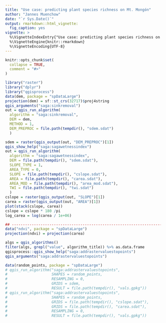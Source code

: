 ```yaml
---
title: "Use case: predicting plant species richness on Mt. Mongón"
author: "Jannes Muenchow"
date: "`r Sys.Date()`"
output: rmarkdown::html_vignette:
  fig_caption: yes
vignette: >
  %\VignetteIndexEntry{"Use case: predicting plant species richness on Mt. Mongón"}
  %\VignetteEngine{knitr::rmarkdown}
  %\VignetteEncoding{UTF-8}
---
```


```r
knitr::opts_chunk$set(
  collapse = TRUE,
  comment = "#>"
)
```

```r
library("raster")
library("dplyr")
library("qgisprocess")
data(dem, package = "spDataLarge")
projection(dem) = sf::st_crs(32717)$proj4string
qgis_arguments("saga:sinkremoval")
out = qgis_run_algorithm(
  algorithm = "saga:sinkremoval",
  DEM = dem, 
  METHOD = 1, 
  DEM_PREPROC = file.path(tempdir(), "sdem.sdat")
  )

sdem = raster(qgis_output(out, "DEM_PREPROC")[1])
qgis_show_help("saga:sagawetnessindex")
out = qgis_run_algorithm(
  algorithm = "saga:sagawetnessindex",
  DEM = file.path(tempdir(), "sdem.sdat"),
  SLOPE_TYPE = 1, 
  AREA_TYPE = 0,
  SLOPE = file.path(tempdir(), "cslope.sdat"),
  AREA = file.path(tempdir(), "carea.sdat"),
  AREA_MOD = file.path(tempdir(), "area_mod.sdat"),
  TWI = file.path(tempdir(), "twi.sdat")
  )
cslope = raster(qgis_output(out, "SLOPE")[1])
carea = raster(qgis_output(out, "AREA")[1])
plot(stack(cslope, carea))
cslope = cslope * 180 /pi
log_carea = log(carea / 1e+06)

## ------------------------------------------------------------------------
data("ndvi", package = "spDataLarge")
projection(ndvi) = projection(carea)

algs = qgis_algorithms()
filter(algs, grepl("value", algorithm_title)) %>% as.data.frame
qgisprocess::qgis_show_help("saga:addrastervaluestopoints")
qgis_arguments("saga:addrastervaluestopoints")

data(random_points, package = "spDataLarge")
# qgis_run_algorithm("saga:addrastervaluestopoints",
#                    SHAPES = random_points,
#                    RESAMPLING = 0,
#                    GRIDS = sdem,
#                    RESULT = file.path(tempdir(), "vals.gpkg"))
# qgis_run_algorithm("saga:addrastervaluestopoints",
#                    SHAPES = random_points,
#                    GRIDS = file.path(tempdir(), "cslope.sdat"),
#                    GRIDS = file.path(tempdir(), "carea.sdat"),
#                    RESAMPLING = 0,
#                    RESULT = file.path(tempdir(), "vals.gpkg"))
```
<!--
## ------------------------------------------------------------------------
get_usage("saga:sinkremoval")
run_qgis(alg = "saga:sinkremoval",
         DEM = dem, 
         METHOD = "[1] Fill Sinks", 
         DEM_PREPROC = file.path(tempdir(), "sdem.sdat"),
         show_output_paths = FALSE)

## ------------------------------------------------------------------------
get_usage("saga:sagawetnessindex")
run_qgis(alg = "saga:sagawetnessindex",
         DEM = file.path(tempdir(), "sdem.sdat"),
         SLOPE_TYPE = 1, 
         SLOPE = file.path(tempdir(), "cslope.sdat"),
         AREA = file.path(tempdir(), "carea.sdat"),
         show_output_paths = FALSE)

## ----eval = FALSE--------------------------------------------------------
library("dplyr")
library("raster")
file.path(tempdir(), c("cslope.sdat", "carea.sdat")) %>%
  raster::stack(.) %>%
  plot

## ----message = FALSE, error = FALSE, warning = FALSE---------------------
library("raster")
cslope <- raster(file.path(tempdir(), "cslope.sdat"))
cslope <- cslope * 180 /pi

## ------------------------------------------------------------------------
carea <- raster(file.path(tempdir(), "carea.sdat"))
log_carea <- log(carea / 1e+06)

## ------------------------------------------------------------------------
data("ndvi", package = "RQGIS")

## ----eval = TRUE, cache = FALSE, message = FALSE, error = FALSE, warning = FALSE----
data("dem", package = "RQGIS")
dem <- dem / 1000
my_poly <- poly(values(dem), degree = 2)
dem1 <- dem2 <- dem
values(dem1) <- my_poly[, 1]
values(dem2) <- my_poly[, 2]
for (i in c("dem1", "dem2", "log_carea", "cslope", "ndvi")) {
  tmp <- crop(get(i), dem) 
  writeRaster(x = tmp, 
              filename = file.path(tempdir(), paste0(i, ".asc")), 
              format = "ascii",
              prj = TRUE,
              overwrite = TRUE)  
}

## ----eval = TRUE, cache = FALSE, message = FALSE-------------------------
library("dplyr")
data("random_points", package = "RQGIS")
random_points[, c("x", "y")] <- sf::st_coordinates(random_points)
raster_names <- c("dem1", "dem2", "log_carea", "cslope", "ndvi")
vals <- RSAGA::pick.from.ascii.grids(data = as.data.frame(random_points),
                                     X.name = "x", 
                                     Y.name = "y", 
                                     file = file.path(tempdir(), raster_names),
                                     varname = raster_names)
dplyr::select(vals, -geometry) %>%
  head(., 3)

## ------------------------------------------------------------------------
fit <- glm(formula = spri ~ dem1 + dem2 + cslope + ndvi + log_carea,
           data = vals,
           family = "poisson")

## ----pred, eval = FALSE--------------------------------------------------
library("sf")
library("raster")
raster_names <- c("dem1.asc", "dem2.asc", "log_carea.asc", "cslope.asc",
                  "ndvi.asc")
s <- stack(x = file.path(tempdir(), raster_names))
pred <- predict(object = s,
                model = fit,
                fun = predict,
                type = "response")
pred <- crop(x = pred,
             y = as(random_points, "Spatial"))
# plot the output (shown in Figure 5)
plot(pred)
plot(st_geometry(random_points), add = TRUE)

-->
